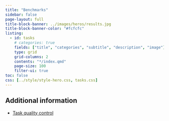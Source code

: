 ```yaml
---
title: "Benchmarks"
sidebar: false
page-layout: full
title-block-banner: ../images/heros/results.jpg
title-block-banner-color: "#fcfcfc"
listing:
  - id: tasks
    # categories: true
    fields: ["title", "categories", "subtitle", "description", "image"]
    type: grid
    grid-columns: 2
    contents: "*/index.qmd"
    page-size: 100
    filter-ui: true
toc: false
css: [../style/style-hero.css, tasks.css]
---
```


:::{#tasks}
:::

## Additional information

* [Task quality control](quality_control.qmd)
